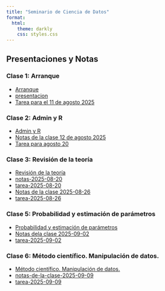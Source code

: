 ```yaml
---
title: "Seminario de Ciencia de Datos"
format:
  html:
    theme: darkly
    css: styles.css
---
```


## Presentaciones y Notas


### Clase 1: Arranque
* [Arranque](presentaciones/1-inicio-y-setup.html)
* [presentacion](presentacion.html)
* [Tarea para el 11 de agosto 2025](tarea-2025-08-04.html)

### Clase 2: Admin y R
* [Admin y R](presentaciones/2-sincronizar-repositorios-primer-codigo-y-analysis.html)
* [Notas de la clase 12 de agosto 2025](notas-2025-08-12.html)
* [Tarea para agosto 20](tarea-para-la-agosto-20.html)

### Clase 3: Revisión de la teoría
* [Revisión de la teoría](presentaciones/3-centralizacion-y-dispersión.html)
* [notas-2025-08-20](notas-2025-08-20.html)
* [tarea-2025-08-20](tarea-2025-08-20.html)
* [Notas de la clase 2025-08-26](notas-2025-08-26.html)
* [tarea-2025-08-26](tarea-2025-08-26.html)

### Clase 5: Probabilidad y estimación de parámetros
* [Probabilidad y estimación de parámetros](presentaciones/5-probabilidad-y-estimacion-de-parametros.html)
* [Notas dela clase 2025-09-02](notas-de-la-clase-2025-09-02.html)
* [tarea-2025-09-02](tarea-2025-09-02.html)

### Clase 6: Método científico. Manipulación de datos.
* [Método científico. Manipulación de datos.](presentaciones/6-metodo-científico.html)
* [notas-de-la-clase-2025-09-09](notas-de-la-clase-2025-09-09.html)
* [tarea-2025-09-09](tarea-2025-09-09.html)
